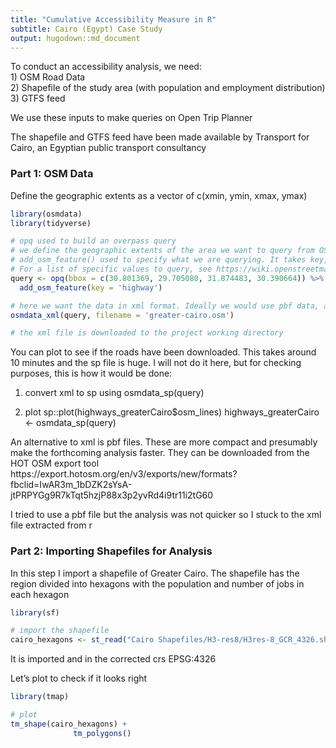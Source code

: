 ```yaml
---
title: "Cumulative Accessibility Measure in R"
subtitle: Cairo (Egypt) Case Study
output: hugodown::md_document
---
```

  
To conduct an accessibility analysis, we need:  
1) OSM Road Data  
2) Shapefile of the study area  (with population and employment distribution)  
3) GTFS feed   

We use these inputs to make queries on Open Trip Planner

The shapefile and GTFS feed have been made available by Transport for Cairo, an Egyptian public transport consultancy

### Part 1: OSM Data

Define the geographic extents as a vector of c(xmin, ymin, xmax, ymax)


```r
library(osmdata)
library(tidyverse)

# opq used to build an overpass query
# we define the geographic extents of the area we want to query from OSM. I have added the extents of the GCR as a vector
# add_osm_feature() used to specify what we are querying. It takes key, value pairs but here I want all types of highways so I specify the key only
# For a list of specific values to query, see https://wiki.openstreetmap.org/wiki/Key:highway 
query <- opq(bbox = c(30.801369, 29.705080, 31.874483, 30.390664)) %>%
  add_osm_feature(key = 'highway')   

# here we want the data in xml format. Ideally we would use pbf data, as it is more compact and makes the analysis faster, but osmdata_pdf() returns empty files. Issue discussed here https://github.com/ropensci/osmdata/issues/74
osmdata_xml(query, filename = 'greater-cairo.osm')

# the xml file is downloaded to the project working directory
```


You can plot to see if the roads have been downloaded. This takes around 10 minutes and the sp file is huge.
I will not do it here, but for checking purposes, this is how it would be done:

1) convert xml to sp using osmdata_sp(query)

2) plot sp::plot(highways_greaterCairo$osm_lines)
highways_greaterCairo <- osmdata_sp(query)


An alternative to xml is pbf files. These are more compact and presumably make the forthcoming analysis faster.
They can be downloaded from the HOT OSM export tool https://export.hotosm.org/en/v3/exports/new/formats?fbclid=IwAR3m_1bDZK2sYsA-jtPRPYGg9R7kTqt5hzjP88x3p2yvRd4i9tr11i2tG60

I tried to use a pbf file but the analysis was not quicker so I stuck to the xml file extracted from r

### Part 2: Importing Shapefiles for Analysis

In this step I import a shapefile of Greater Cairo. The shapefile has the region divided into hexagons with the population and number of jobs in each hexagon

```r
library(sf)

# import the shapefile
cairo_hexagons <- st_read("Cairo Shapefiles/H3-res8/H3res-8_GCR_4326.shp")
```

It is imported and in the corrected crs EPSG:4326

Let's plot to check if it looks right  
```r
library(tmap)

# plot
tm_shape(cairo_hexagons) +
              tm_polygons()
```

